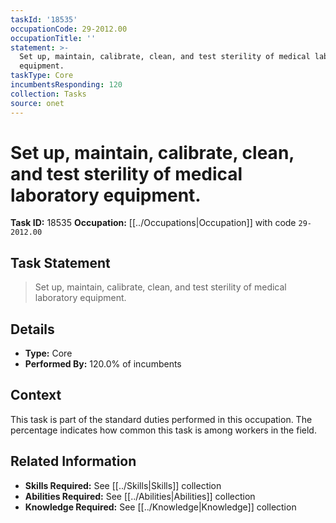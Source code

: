```yaml
---
taskId: '18535'
occupationCode: 29-2012.00
occupationTitle: ''
statement: >-
  Set up, maintain, calibrate, clean, and test sterility of medical laboratory
  equipment.
taskType: Core
incumbentsResponding: 120
collection: Tasks
source: onet
---
```

# Set up, maintain, calibrate, clean, and test sterility of medical laboratory equipment.

**Task ID:** 18535
**Occupation:** [[../Occupations|Occupation]] with code `29-2012.00`

## Task Statement

> Set up, maintain, calibrate, clean, and test sterility of medical laboratory equipment.

## Details

- **Type:** Core
- **Performed By:** 120.0% of incumbents

## Context

This task is part of the standard duties performed in this occupation. The percentage indicates how common this task is among workers in the field.

## Related Information

- **Skills Required:** See [[../Skills|Skills]] collection
- **Abilities Required:** See [[../Abilities|Abilities]] collection
- **Knowledge Required:** See [[../Knowledge|Knowledge]] collection
